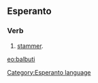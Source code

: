 ==Esperanto==
===Verb===
# [[stammer]].

[[eo:balbuti]]
[[Category:Esperanto language]]
{{Universala Vortaro}}